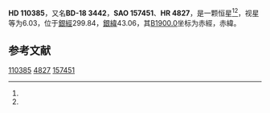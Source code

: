 {{Starbox begin
| name = HD 110385
}}
{{Starbox observe
| epoch = [[J2000.0|J2000.0]]
| constell = {{星座名待查}}<ref name=SIMBAD>{{cite web
 | url=http://simbad.u-strasbg.fr/simbad/sim-id?Ident=HR+4827
 | title =Pulsating variable Star
 | publisher=Centre de Données astronomiques de Strasbourg
 | work=SIMBAD
 | accessdate=2012-07-13}}</ref><ref name=DATA>{{cite web
 | url=http://vizier.u-strasbg.fr/viz-bin/VizieR-5?-out.add=.&-source=5050&-corr=PK=HR&-out.max=9999&HR=4827
 | title=VizieR Detailed Page
 | accessdate=2012-07-13
 | archive-date=2016-03-04
 | archive-url=https://web.archive.org/web/20160304212000/http://vizier.u-strasbg.fr/viz-bin/VizieR-5?-out.add=.&-source=5050&-corr=PK=HR&-out.max=9999&HR=4827
 | dead-url=no
 }}</ref>
| 星官 = 
| ra = {{RA|12|41|49.2}}<ref name=SIMBAD /><ref name=DATA />
| dec = {{DEC|-19|45|31}}<ref name=SIMBAD /><ref name=DATA />
| appmag_v = 6.03<ref name=SIMBAD /><ref name=DATA />
}}
{{Starbox character
| class = F3-5III<ref name=SIMBAD /><ref name=DATA />
| b-v = 0.39<ref name=SIMBAD /><ref name=DATA />
| u-b = 0.09<ref name=SIMBAD /><ref name=DATA />
| r-i = <ref name=SIMBAD /><ref name=DATA />
| variable = 
}}
{{Starbox astrometry
| radial_v = 0.09
| prop_mo_ra = -3
| parallax = 
| p_error = 
}}
{{Starbox catalog
| names =BD-18 3442，[[SAO星表|SAO]] 157451，[[HD星表|HD]] 110385，[[HR星表|HR]] 4827}}
{{Starbox reference |Simbad=HR+4827}}
{{Starbox end}}

'''HD 110385'''，又名'''BD-18 3442'''，'''SAO 157451'''、'''HR 4827'''，是一颗恒星<ref name=SIMBAD /><ref name=DATA />，视星等为6.03，位于[[銀道座標系|銀經]]299.84，[[銀道座標系|銀緯]]43.06，其[[B1900.0|B1900.0]]坐标为赤經{{RA|12|36|35.2}}，赤緯{{DEC|-19|43.06|38}}。

== 参考文献 ==
{{reflist}}

{{star-stub}}

[[Category:HD和HDE天體|110385]]
[[Category:HR天體|4827]]
[[Category:SAO天體|157451]]